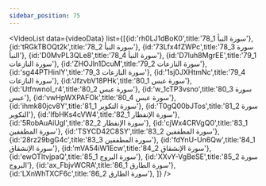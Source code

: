 ```yaml
---
sidebar_position: 75
---
```


<VideoList data={videoData} list={[{id:'rh0LJ1dBoK0',title:'78_1 سورة النبأ'},
{id:'tRGkTBOQt2k',title:'78_2 سورة النبأ'},
{id:'73Lfx4fZWPc',title:'78_3 سورة النبأ'},
{id:'D0MvPL3QLe8',title:'78_4 سورة النبأ'},
{id:'D7luh8MgrEE',title:'79_1 سورة النازعات'},
{id:'ZHOJln1DcuM',title:'79_2 سورة النازعات'},
{id:'sg44PTHinIY',title:'79_3 سورة النازعات'},
{id:'1sj0JXHtmNc',title:'79_4 سورة النازعات'},
{id:'JfzvbV18PHk',title:'80_1 سورة عبس'},
{id:'Utfnwnol_r4',title:'80_2 سورة عبس'},
{id:'w_1cTP3vsno',title:'80_3 سورة عبس'},
{id:'vwHpWXPAFOk',title:'80_4 سورة عبس'},
{id:'ihmk80jcv8Y',title:'81_1 سورة التكوير'},
{id:'T0gQ00bJTos',title:'81_2 سورة التكوير'},
{id:'lfbHKs4cVW4',title:'82_1 سورة الإنفطار'},
{id:'5RobAuAiUgI',title:'82_2 سورة الإنفطار'},
{id:'cjWx4CRVgQ0',title:'83_1 سورة المطففين'},
{id:'TSYCD42C8SY',title:'83_2 سورة المطففين'},
{id:'28rz29bgG4c',title:'83_3 سورة المطففين'},
{id:'fdYnU-Un6Qw',title:'84_1 سورة الإنشقاق'},
{id:'mVA54iW1Ecw',title:'84_2 سورة الإنشقاق'},
{id:'ewOTltvjpaQ',title:'85_1 سورة البروج'},
{id:'XXvY-VgBeSE',title:'85_2 سورة البروج'},
{id:'ax_FbjvWCRA',title:'86_1 سورة الطارق'},
{id:'LXnWhTXCF6c',title:'86_2 سورة الطارق'},
]}
/>
